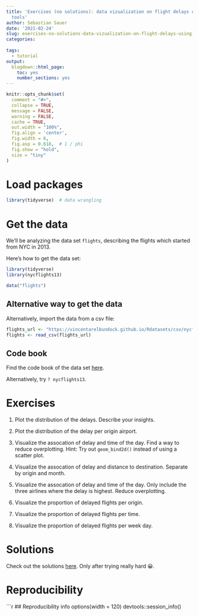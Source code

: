 ```yaml
---
title: 'Exercises (no solutions): data vizualization on flight delays using tidyverse
  tools'
author: Sebastian Sauer
date: '2021-02-24'
slug: exercises-no-solutions-data-vizualization-on-flight-delays-using-tidyverse-tools
categories:
  
tags:
  - tutorial
output:
  blogdown::html_page:
    toc: yes
    number_sections: yes
---
```




```r
knitr::opts_chunk$set(
  comment = "#>",
  collapse = TRUE,
  message = FALSE,
  warning = FALSE,
  cache = TRUE,
  out.width = "100%",
  fig.align = 'center',
  fig.width = 6,
  fig.asp = 0.618,  # 1 / phi
  fig.show = "hold",
  size = "tiny"
)
```



# Load packages

```r
library(tidyverse)  # data wrangling
```


# Get the data

We'll be analyzing the data set `flights`, describing the flights which started from NYC in 2013.

Here's how to get the data set:


```r
library(tidyverse)
library(nycflights13)

data("flights")
```


## Alternative way to get the data

Alternatively, import the data from a csv file:

```r
flights_url <- "https://vincentarelbundock.github.io/Rdatasets/csv/nycflights13/flights.csv"
flights <- read_csv(flights_url)
```


## Code book

Find the code book of the data set [here](https://vincentarelbundock.github.io/Rdatasets/doc/nycflights13/flights.html).

Alternatively, try `? nycflights13`. 



# Exercises

1. Plot the distribution of the delays. Describe your insights.

2. Plot the distribution of the delay per origin airport.

3. Visualize the assocation of delay and time of the day. Find a way to reduce overplotting. Hint: Try out `geom_bind2d()` instead of using a scatter plot.

4. Visualize the assocation of delay and distance to destination. Separate by origin and month.

5. Visualize the assocation of delay and time of the day. Only include the three airlines where the delay is highest. Reduce overplotting.

6. Visualize the proportion of delayed flights per origin.

7. Visualize the proportion of delayed flights per time.

8. Visualize the proportion of delayed flights per week day.



# Solutions


Check out the solutions [here](https://data-se.netlify.app/2021/02/24/case-study-data-vizualization-on-flight-delays-using-tidyverse-tools/). Only after trying really hard 😀.



# Reproducibility

```r
## Reproducibility info
options(width = 120)
devtools::session_info()


